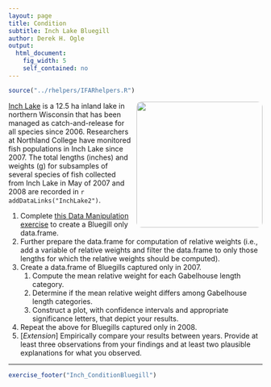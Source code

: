```yaml
---
layout: page
title: Condition
subtitle: Inch Lake Bluegill
author: Derek H. Ogle
output: 
  html_document: 
    fig_width: 5
    self_contained: no
---
```

```r
source("../rhelpers/IFARhelpers.R")
```

<img style="float: right; margin: 0px 0px 10px 10px; border-radius:10px;" src="imgs/bluegill-1.jpg" width="250px" />
[Inch Lake](http://dnr.wi.gov/lakes/lakepages/LakeDetail.aspx?wbic=2764300&page=facts) is a 12.5 ha inland lake in northern Wisconsin that has been managed as catch-and-release for all species since 2006.  Researchers at Northland College have monitored fish populations in Inch Lake since 2007.  The total lengths (inches) and weights (g) for subsamples of several species of fish collected from Inch Lake in May of 2007 and 2008 are recorded in `r addDataLinks("InchLake2")`.

1. Complete [this Data Manipulation exercise](Inch_DataManip.html) to create a Bluegill only data.frame.
1. Further prepare the data.frame for computation of relative weights (i.e., add a variable of relative weights and filter the data.frame to only those lengths for which the relative weights should be computed).
1. Create a data.frame of Bluegills captured only in 2007.
    1. Compute the mean relative weight for each Gabelhouse length category.
    1. Determine if the mean relative weight differs among Gabelhouse length categories.
    1. Construct a plot, with confidence intervals and appropriate significance letters, that depict your results.
1. Repeat the above for Bluegills captured only in 2008.
1. [*Extension*] Empirically compare your results between years.  Provide at least three observations from your findings and at least two plausible explanations for what you observed.

---
```r
exercise_footer("Inch_ConditionBluegill")
```
